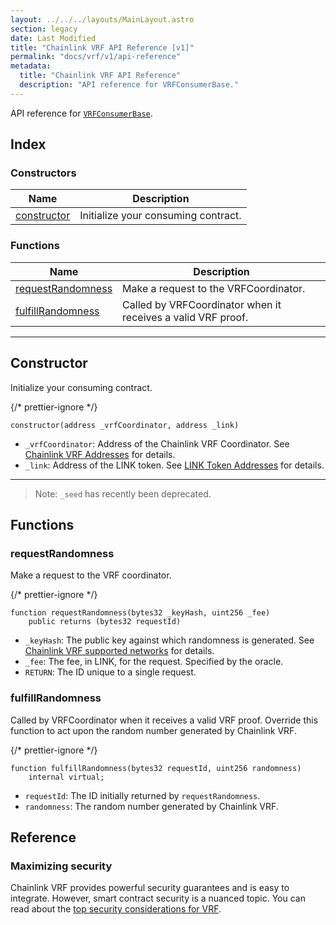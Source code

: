 ```yaml
---
layout: ../../../layouts/MainLayout.astro
section: legacy
date: Last Modified
title: "Chainlink VRF API Reference [v1]"
permalink: "docs/vrf/v1/api-reference"
metadata:
  title: "Chainlink VRF API Reference"
  description: "API reference for VRFConsumerBase."
---
```



<VrfCommon />

API reference for [`VRFConsumerBase`](https://github.com/smartcontractkit/chainlink/blob/master/contracts/src/v0.8/VRFConsumerBase.sol).

## Index

### Constructors

| Name                        | Description                         |
| --------------------------- | ----------------------------------- |
| [constructor](#constructor) | Initialize your consuming contract. |

### Functions

| Name                                    | Description                                                  |
| --------------------------------------- | ------------------------------------------------------------ |
| [requestRandomness](#requestrandomness) | Make a request to the VRFCoordinator.                        |
| [fulfillRandomness](#fulfillrandomness) | Called by VRFCoordinator when it receives a valid VRF proof. |

---

## Constructor

Initialize your consuming contract.

{/* prettier-ignore */}
```solidity
constructor(address _vrfCoordinator, address _link)
```

- `_vrfCoordinator`: Address of the Chainlink VRF Coordinator. See [Chainlink VRF Addresses](/vrf/v1/supported-networks) for details.
- `_link`: Address of the LINK token. See [LINK Token Addresses](/resources/link-token-contracts) for details.

---

> Note: `_seed` has recently been deprecated.

## Functions

### requestRandomness

Make a request to the VRF coordinator.

{/* prettier-ignore */}
```solidity
function requestRandomness(bytes32 _keyHash, uint256 _fee)
    public returns (bytes32 requestId)
```

- `_keyHash`: The public key against which randomness is generated. See [Chainlink VRF supported networks](/vrf/v1/supported-networks) for details.
- `_fee`: The fee, in LINK, for the request. Specified by the oracle.
- `RETURN`: The ID unique to a single request.

### fulfillRandomness

Called by VRFCoordinator when it receives a valid VRF proof. Override this function to act upon the random number generated by Chainlink VRF.

{/* prettier-ignore */}
```solidity
function fulfillRandomness(bytes32 requestId, uint256 randomness)
    internal virtual;
```

- `requestId`: The ID initially returned by `requestRandomness`.
- `randomness`: The random number generated by Chainlink VRF.

## Reference

### Maximizing security

Chainlink VRF provides powerful security guarantees and is easy to integrate. However, smart contract security is a nuanced topic. You can read about the [top security considerations for VRF](/vrf/v1/security).
